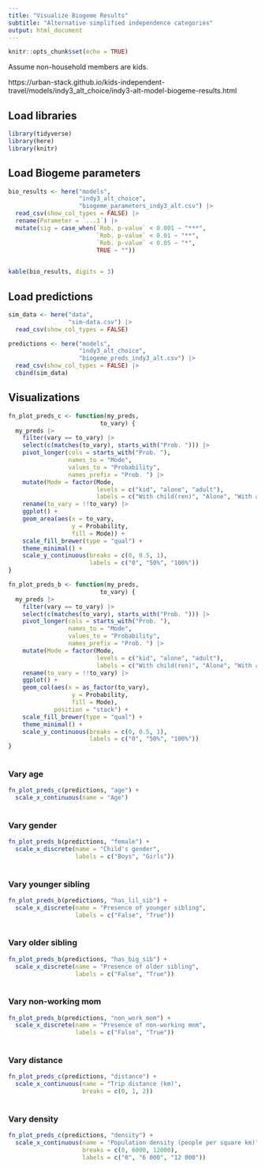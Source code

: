 ```yaml
---
title: "Visualize Biogeme Results"
subtitle: "Alternative simplified independence categories"
output: html_document
---
```


```r
knitr::opts_chunk$set(echo = TRUE)
```

Assume non-household members are kids.

https://urban-stack.github.io/kids-independent-travel/models/indy3_alt_choice/indy3-alt-model-biogeme-results.html

## Load libraries

```r
library(tidyverse)
library(here)
library(knitr)
```

## Load Biogeme parameters

```r
bio_results <- here("models",
                    "indy3_alt_choice",
                    "biogeme_parameters_indy3_alt.csv") |>
  read_csv(show_col_types = FALSE) |>
  rename(Parameter = `...1`) |>
  mutate(sig = case_when(`Rob. p-value` < 0.001 ~ "***",
                         `Rob. p-value` < 0.01 ~ "**",
                         `Rob. p-value` < 0.05 ~ "*",
                         TRUE ~ ""))
  

kable(bio_results, digits = 3)
```

## Load predictions

```r
sim_data <- here("data",
                 "sim-data.csv") |>
  read_csv(show_col_types = FALSE)

predictions <- here("models",
                    "indy3_alt_choice",
                    "biogeme_preds_indy3_alt.csv") |>
  read_csv(show_col_types = FALSE) |>
  cbind(sim_data)
```

## Visualizations

```r
fn_plot_preds_c <- function(my_preds,
                          to_vary) {
  my_preds |>
    filter(vary == to_vary) |>
    select(c(matches(to_vary), starts_with("Prob. "))) |>
    pivot_longer(cols = starts_with("Prob. "),
                 names_to = "Mode",
                 values_to = "Probability",
                 names_prefix = "Prob. ") |>
    mutate(Mode = factor(Mode, 
                         levels = c("kid", "alone", "adult"),
                         labels = c("With child(ren)", "Alone", "With adult(s)"))) |>
    rename(to_vary = !!to_vary) |>
    ggplot() +
    geom_area(aes(x = to_vary,
                  y = Probability,
                  fill = Mode)) +
    scale_fill_brewer(type = "qual") +
    theme_minimal() +
    scale_y_continuous(breaks = c(0, 0.5, 1),
                       labels = c("0", "50%", "100%")) 
}

fn_plot_preds_b <- function(my_preds,
                          to_vary) {
  my_preds |>
    filter(vary == to_vary) |>
    select(c(matches(to_vary), starts_with("Prob. "))) |>
    pivot_longer(cols = starts_with("Prob. "),
                 names_to = "Mode",
                 values_to = "Probability",
                 names_prefix = "Prob. ") |>
    mutate(Mode = factor(Mode, 
                         levels = c("kid", "alone", "adult"),
                         labels = c("With child(ren)", "Alone", "With adult(s)"))) |>
    rename(to_vary = !!to_vary) |>
    ggplot() +
    geom_col(aes(x = as_factor(to_vary),
                  y = Probability,
                  fill = Mode),
             position = "stack") +
    scale_fill_brewer(type = "qual") +
    theme_minimal() +
    scale_y_continuous(breaks = c(0, 0.5, 1),
                       labels = c("0", "50%", "100%")) 
}
  
```

### Vary age

```r
fn_plot_preds_c(predictions, "age") +
  scale_x_continuous(name = "Age") 
  
```

### Vary gender

```r
fn_plot_preds_b(predictions, "female") +
  scale_x_discrete(name = "Child's gender",
                   labels = c("Boys", "Girls"))
  
```

### Vary younger sibling

```r
fn_plot_preds_b(predictions, "has_lil_sib") +
  scale_x_discrete(name = "Presence of younger sibling",
                   labels = c("False", "True"))
  
```

### Vary older sibling

```r
fn_plot_preds_b(predictions, "has_big_sib") +
  scale_x_discrete(name = "Presence of older sibling",
                   labels = c("False", "True"))
  
```

### Vary non-working mom

```r
fn_plot_preds_b(predictions, "non_work_mom") +
  scale_x_discrete(name = "Presence of non-working mom",
                   labels = c("False", "True"))
  
```


### Vary distance

```r
fn_plot_preds_c(predictions, "distance") +
  scale_x_continuous(name = "Trip distance (km)",
                     breaks = c(0, 1, 2)) 
  
```

### Vary density

```r
fn_plot_preds_c(predictions, "density") +
  scale_x_continuous(name = "Population density (people per square km)",
                     breaks = c(0, 6000, 12000),
                     labels = c("0", "6 000", "12 000")) 
  
```
